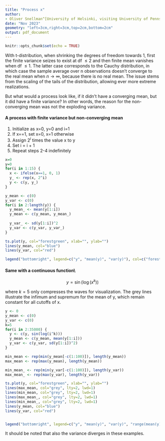 ```yaml
---
title: "Process x"
author:
- Oliver Snellman^[University of Helsinki, visiting University of Pennsylvania, oliver.snellman@gmail.com, www.oliversnellman.com]
date: "Nov 2023"
geometry: "left=3cm,right=3cm,top=2cm,bottom=2cm"
output: pdf_document
---
```


```r
knitr::opts_chunk$set(echo = TRUE)
```



With t-distribution, when shrinking the degrees of freedom towards 1, first the finite variance seizes to exist at df $\leq 2$ and then finite mean vanishes when df $\leq 1$. The latter case corresponds to the Cauchy distribution, in which case the sample average over n observations doesn't converge to the real mean when $n \rightarrow \infty$, because there is no real mean. The issue stems from the scaling of the tails of the distribution, allowing ever more extreme realizations.

But what would a process look like, if it didn't have a converging mean, but it did have a finite variance? In other words, the reason for the non-converging mean was not the exploding variance.


#### A process with finite variance but non-converging mean

1. Initialize as x=0, y=0 and i=1
2. If x==1, set x=0, x=1 otherwise
3. Assign $2^i$ times the value x to y
4. Set i = i + 1
5. Repeat steps 2-4 indefinitely

\vspace{-1cm}

```r
x=0
y=0
for(i in 1:15) {
  x <- ifelse(x==1, 0, 1)
  y_ <- rep(x, 2^i)
  y <- c(y, y_)
}

y_mean <- c(0)
y_var <- c(0)
for(i in 2:length(y)) {
  y_mean_ <- mean(y[1:i])
  y_mean <- c(y_mean, y_mean_)
  
  y_var_ <- sd(y[1:i])^2
  y_var <- c(y_var, y_var_)
}

ts.plot(y, col="forestgreen", xlab="", ylab="")
lines(y_mean, col="blue")
lines(y_var, col="red")

legend("bottomright", legend=c("y", "mean(y)", "var(y)"), col=c("forestgreen", "blue", "red"), lwd=1.3, cex=0.8, bty="n")
```



\newpage

#### Same with a continuous function\\

$$ y = \sin(\log(x^k))$$

where $k=5$ only compresses the waves for visualization. The grey lines illustrate the infimum and supremum for the mean of y, which remain constant for all cutoffs of x.

\vspace{-1cm}

```r
y <- 0
y_mean <- c(0)
y_var <- c(0)
k=5
for(i in 2:35000) {
  y <- c(y, sin(log(i^k)))
  y_mean <- c(y_mean, mean(y[1:i]))
  y_var <- c(y_var, sd(y[1:i])^2)
}

min_mean <- rep(min(y_mean[-c(1:100)]), length(y_mean))
max_mean <- rep(max(y_mean), length(y_mean))

min_mean_ <- rep(min(y_var[-c(1:100)]), length(y_var))
max_mean_ <- rep(max(y_var), length(y_var))

ts.plot(y, col="forestgreen", xlab="", ylab="")
lines(max_mean, col="grey", lty=2, lwd=1)
lines(min_mean, col="grey", lty=2, lwd=1)
lines(max_mean_, col="grey", lty=2, lwd=1)
lines(min_mean_, col="grey", lty=2, lwd=1)
lines(y_mean, col="blue")
lines(y_var, col="red")


legend("bottomright", legend=c("y", "mean(y)", "var(y)", "range(mean(y))"), col=c("forestgreen", "blue", "red", "grey"), lty=c(1,1,1,2), lwd=1.3, cex=0.8, bty="n")
```


It should be noted that also the variance diverges in these examples.
